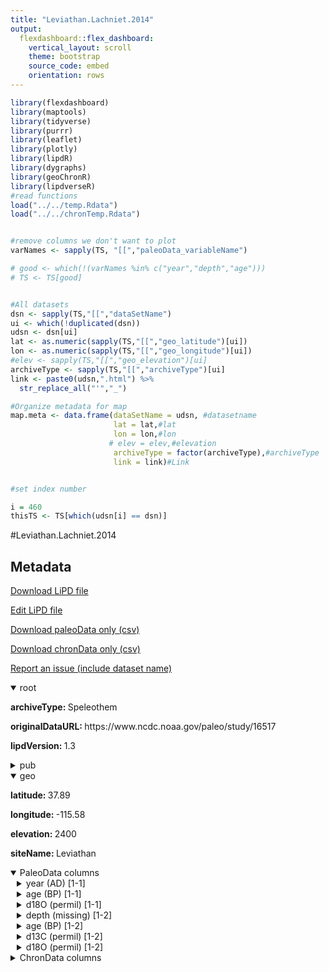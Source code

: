 ```yaml
---
title: "Leviathan.Lachniet.2014"
output: 
  flexdashboard::flex_dashboard:
    vertical_layout: scroll
    theme: bootstrap
    source_code: embed
    orientation: rows
---
```


```r
library(flexdashboard)
library(maptools)
library(tidyverse)
library(purrr)
library(leaflet)
library(plotly)
library(lipdR)
library(dygraphs)
library(geoChronR)
library(lipdverseR)
#read functions
load("../../temp.Rdata")
load("../../chronTemp.Rdata")


#remove columns we don't want to plot
varNames <- sapply(TS, "[[","paleoData_variableName")

# good <- which(!(varNames %in% c("year","depth","age")))
# TS <- TS[good]


#All datasets
dsn <- sapply(TS,"[[","dataSetName")
ui <- which(!duplicated(dsn))
udsn <- dsn[ui]
lat <- as.numeric(sapply(TS,"[[","geo_latitude")[ui])
lon <- as.numeric(sapply(TS,"[[","geo_longitude")[ui])
#elev <- sapply(TS,"[[","geo_elevation")[ui]
archiveType <- sapply(TS,"[[","archiveType")[ui]
link <- paste0(udsn,".html") %>% 
  str_replace_all("'","_")

#Organize metadata for map
map.meta <- data.frame(dataSetName = udsn, #datasetname
                       lat = lat,#lat
                       lon = lon,#lon
                      # elev = elev,#elevation
                       archiveType = factor(archiveType),#archiveType
                       link = link)#Link


#set index number

i = 460
thisTS <- TS[which(udsn[i] == dsn)]
```
#Leviathan.Lachniet.2014

Metadata {.sidebar}
-------------------------------------
[Download LiPD file](Leviathan.Lachniet.2014.lpd)
            

[Edit LiPD file](http://lipd.net/playground?source=http://lipdverse.org/globalHolocene/0_25_5/Leviathan.Lachniet.2014.lpd)
            

[Download paleoData only (csv)](Leviathan.Lachniet.2014.csv)
            

[Download chronData only (csv)](Leviathan.Lachniet.2014-chron.csv)
            

[Report an issue (include dataset name)](https://github.com/nickmckay/LiPDverse/issues)

<details open style="margin-left: 0px">
<summary>root</summary>
<p style="margin-left: 0px"><strong>archiveType: </strong>Speleothem
<p style="margin-left: 0px"><strong>originalDataURL: </strong>https://www.ncdc.noaa.gov/paleo/study/16517
<p style="margin-left: 0px"><strong>lipdVersion: </strong>1.3
</details>
<details>
<summary>pub</summary>
<details style="margin-left: 10px">
<summary>pub1</summary>
<p style="margin-left: 10px"><strong>author: </strong>list(list(name = "Lachniet, Matthew S."), list(name = "Denniston, Rhawn F."), list(name = "Asmerom, Yemane"), list(name = "Polyak, Victor J."))
<p style="margin-left: 10px"><strong>citeKey: </strong>lachniet2014orbitalcontrolofwesternno
<p style="margin-left: 10px"><strong>journal: </strong>Nature Communications
<p style="margin-left: 10px"><strong>volume: </strong>5
<p style="margin-left: 10px"><strong>title: </strong>Orbital control of western North America atmospheric circulation and climate over two glacial cycles
</details>
<details style="margin-left: 10px">
<summary>pub2</summary>
<p style="margin-left: 10px"><strong>author: </strong>list(list(name = NA))
</details>
</details>
<details open style="margin-left: 0px">
<summary>geo</summary>
<p style="margin-left: 0px"><strong>latitude: </strong>37.89
<p style="margin-left: 0px"><strong>longitude: </strong>-115.58
<p style="margin-left: 0px"><strong>elevation: </strong>2400
<p style="margin-left: 0px"><strong>siteName: </strong>Leviathan
</details>
<details open>
<summary>PaleoData columns</summary>
<details style="margin-left: 10px">
<summary>year (AD) [1-1]</summary>
<p style="margin-left: 10px"><strong>TSid: </strong>LPDa57620f7
<p style="margin-left: 10px"><strong>variableName: </strong>year
<p style="margin-left: 10px"><strong>units: </strong>AD
<p style="margin-left: 10px"><strong>description: </strong>Year AD
</details>
<details style="margin-left: 10px">
<summary>age (BP) [1-1]</summary>
<p style="margin-left: 10px"><strong>TSid: </strong>LPD94e74028
<p style="margin-left: 10px"><strong>variableName: </strong>age
<p style="margin-left: 10px"><strong>units: </strong>BP
<p style="margin-left: 10px"><strong>description: </strong>Years before present (1950) yr BP
</details>
<details style="margin-left: 10px">
<summary>d18O (permil) [1-1]</summary>
<p style="margin-left: 10px"><strong>TSid: </strong>LPDe1fb72db
<p style="margin-left: 10px"><strong>variableName: </strong>d18O
<p style="margin-left: 10px"><strong>units: </strong>permil
<p style="margin-left: 10px"><strong>useInGlobalTemperatureAnalysis: </strong>FALSE
<details>
<summary>interpretation</summary>
<details style="margin-left: 20px">
<summary>1</summary>
<p style="margin-left: 20px"><strong>direction: </strong>positive
<p style="margin-left: 20px"><strong>interpDirection: </strong>positive
<p style="margin-left: 20px"><strong>scope: </strong>climate
<p style="margin-left: 20px"><strong>seasonality: </strong>1 2 3 4 5 6 7 8 9 10 11 12
<p style="margin-left: 20px"><strong>variable: </strong>T
<p style="margin-left: 20px"><strong>variableDetail: </strong>air@surface
</details>
</details>
</details>
<details style="margin-left: 10px">
<summary>depth (missing) [1-2]</summary>
<p style="margin-left: 10px"><strong>TSid: </strong>LPDe1fb72dbaa
<p style="margin-left: 10px"><strong>variableName: </strong>depth
<p style="margin-left: 10px"><strong>units: </strong>missing
</details>
<details style="margin-left: 10px">
<summary>age (BP) [1-2]</summary>
<p style="margin-left: 10px"><strong>TSid: </strong>LPD94e74028dd
<p style="margin-left: 10px"><strong>variableName: </strong>age
<p style="margin-left: 10px"><strong>units: </strong>BP
</details>
<details style="margin-left: 10px">
<summary>d13C (permil) [1-2]</summary>
<p style="margin-left: 10px"><strong>TSid: </strong>LPDa57620f7bb
<p style="margin-left: 10px"><strong>variableName: </strong>d13C
<p style="margin-left: 10px"><strong>units: </strong>permil
<p style="margin-left: 10px"><strong>useInGlobalTemperatureAnalysis: </strong>TRUE
<details>
<summary>interpretation</summary>
<details style="margin-left: 20px">
<summary>1</summary>
<p style="margin-left: 20px"><strong>direction: </strong>negative
<p style="margin-left: 20px"><strong>interpDirection: </strong>negative
<p style="margin-left: 20px"><strong>scope: </strong>climate
<p style="margin-left: 20px"><strong>seasonality: </strong>1 2 3 4 5 6 7 8 9 10 11 12
<p style="margin-left: 20px"><strong>variable: </strong>M
<p style="margin-left: 20px"><strong>variableDetail: </strong>soil
</details>
</details>
</details>
<details style="margin-left: 10px">
<summary>d18O (permil) [1-2]</summary>
<p style="margin-left: 10px"><strong>TSid: </strong>LPD94e74028cc
<p style="margin-left: 10px"><strong>variableName: </strong>d18O
<p style="margin-left: 10px"><strong>units: </strong>permil
<p style="margin-left: 10px"><strong>useInGlobalTemperatureAnalysis: </strong>TRUE
<details>
<summary>interpretation</summary>
<details style="margin-left: 20px">
<summary>1</summary>
<p style="margin-left: 20px"><strong>direction: </strong>positive
<p style="margin-left: 20px"><strong>interpDirection: </strong>positive
<p style="margin-left: 20px"><strong>scope: </strong>climate
<p style="margin-left: 20px"><strong>seasonality: </strong>1 2 3 4 5 6 7 8 9 10 11 12
<p style="margin-left: 20px"><strong>variable: </strong>T
<p style="margin-left: 20px"><strong>variableDetail: </strong>air@surface
</details>
</details>
</details>
<details>
<summary>ChronData columns</summary>
<details style="margin-left: 10px">
<summary>depth (mm)</summary>
<p style="margin-left: 10px"><strong>TSid: </strong>LPDe7708f4b
<p style="margin-left: 10px"><strong>variableName: </strong>depth
<p style="margin-left: 10px"><strong>units: </strong>mm
</details>
<details style="margin-left: 10px">
<summary>age (yr BP)</summary>
<p style="margin-left: 10px"><strong>TSid: </strong>LPD6375b741
<p style="margin-left: 10px"><strong>variableName: </strong>age
<p style="margin-left: 10px"><strong>units: </strong>yr BP
</details>
<details style="margin-left: 10px">
<summary>x238U_ng_g_ (unitless)</summary>
<p style="margin-left: 10px"><strong>TSid: </strong>LPD1cc72e30
<p style="margin-left: 10px"><strong>variableName: </strong>x238U_ng_g_
<p style="margin-left: 10px"><strong>units: </strong>unitless
</details>
<details style="margin-left: 10px">
<summary>error_ng_g_ (unitless)</summary>
<p style="margin-left: 10px"><strong>TSid: </strong>LPD9979b697
<p style="margin-left: 10px"><strong>variableName: </strong>error_ng_g_
<p style="margin-left: 10px"><strong>units: </strong>unitless
</details>
<details style="margin-left: 10px">
<summary>x232Th_pg_g_ (unitless)</summary>
<p style="margin-left: 10px"><strong>TSid: </strong>LPD257214a7
<p style="margin-left: 10px"><strong>variableName: </strong>x232Th_pg_g_
<p style="margin-left: 10px"><strong>units: </strong>unitless
</details>
<details style="margin-left: 10px">
<summary>error_pg_g_ (unitless)</summary>
<p style="margin-left: 10px"><strong>TSid: </strong>LPD80155fb9
<p style="margin-left: 10px"><strong>variableName: </strong>error_pg_g_
<p style="margin-left: 10px"><strong>units: </strong>unitless
</details>
<details style="margin-left: 10px">
<summary>x230Th_232ThActivityRatio (unitless)</summary>
<p style="margin-left: 10px"><strong>TSid: </strong>LPDe86e42a4
<p style="margin-left: 10px"><strong>variableName: </strong>x230Th_232ThActivityRatio
<p style="margin-left: 10px"><strong>units: </strong>unitless
</details>
<details style="margin-left: 10px">
<summary>error230Th_232ThActivityRatio (unitless)</summary>
<p style="margin-left: 10px"><strong>TSid: </strong>LPD24503af4
<p style="margin-left: 10px"><strong>variableName: </strong>error230Th_232ThActivityRatio
<p style="margin-left: 10px"><strong>units: </strong>unitless
</details>
<details style="margin-left: 10px">
<summary>x230Th_238UActivityRatio (unitless)</summary>
<p style="margin-left: 10px"><strong>TSid: </strong>LPD9f859727
<p style="margin-left: 10px"><strong>variableName: </strong>x230Th_238UActivityRatio
<p style="margin-left: 10px"><strong>units: </strong>unitless
</details>
<details style="margin-left: 10px">
<summary>error230Th_238UActivityRatio (unitless)</summary>
<p style="margin-left: 10px"><strong>TSid: </strong>LPD248cb8ef
<p style="margin-left: 10px"><strong>variableName: </strong>error230Th_238UActivityRatio
<p style="margin-left: 10px"><strong>units: </strong>unitless
</details>
<details style="margin-left: 10px">
<summary>Measured_234U___ (unitless)</summary>
<p style="margin-left: 10px"><strong>TSid: </strong>LPD74e8d312
<p style="margin-left: 10px"><strong>variableName: </strong>Measured_234U___
<p style="margin-left: 10px"><strong>units: </strong>unitless
</details>
<details style="margin-left: 10px">
<summary>errorMeasured_234U___ (unitless)</summary>
<p style="margin-left: 10px"><strong>TSid: </strong>LPD776b7bec
<p style="margin-left: 10px"><strong>variableName: </strong>errorMeasured_234U___
<p style="margin-left: 10px"><strong>units: </strong>unitless
</details>
<details style="margin-left: 10px">
<summary>Initial_234U___ (unitless)</summary>
<p style="margin-left: 10px"><strong>TSid: </strong>LPD0fe90f66
<p style="margin-left: 10px"><strong>variableName: </strong>Initial_234U___
<p style="margin-left: 10px"><strong>units: </strong>unitless
</details>
<details style="margin-left: 10px">
<summary>errorInitial_234U___ (unitless)</summary>
<p style="margin-left: 10px"><strong>TSid: </strong>LPD87fd8d60
<p style="margin-left: 10px"><strong>variableName: </strong>errorInitial_234U___
<p style="margin-left: 10px"><strong>units: </strong>unitless
</details>
<details style="margin-left: 10px">
<summary>UncorrectedAge_yrBP_ (unitless)</summary>
<p style="margin-left: 10px"><strong>TSid: </strong>LPD5578b6f4
<p style="margin-left: 10px"><strong>variableName: </strong>UncorrectedAge_yrBP_
<p style="margin-left: 10px"><strong>units: </strong>unitless
</details>
<details style="margin-left: 10px">
<summary>error (unitless)</summary>
<p style="margin-left: 10px"><strong>TSid: </strong>LPDbe7e0702
<p style="margin-left: 10px"><strong>variableName: </strong>error
<p style="margin-left: 10px"><strong>units: </strong>unitless
</details>
<details style="margin-left: 10px">
<summary>error1 (yr)</summary>
<p style="margin-left: 10px"><strong>TSid: </strong>LPD03892251
<p style="margin-left: 10px"><strong>variableName: </strong>error1
<p style="margin-left: 10px"><strong>units: </strong>yr
</details>

Row {.tabset .tabset-fade}
-----------------------------------------------------------------------

### Sitemap

```r
  map.meta.split <- split(map.meta, map.meta$archiveType)


factpal <- colorFactor("Paired",map.meta$archiveType)
buff <- 15
l <- leaflet() %>% 
  addTiles() %>% 
  fitBounds(map.meta$lon[i]-buff,map.meta$lat[i]-buff,map.meta$lon[i]+buff,map.meta$lat[i]+buff)
  

  
  
names(map.meta.split) %>%
  purrr::walk( function(df) {
    l <<- l %>%
      addMarkers(data=map.meta.split[[df]],
                 lng=~lon, lat=~lat,
                 label=~as.character(archiveType),
                 popup=~paste(str_c('Dataset: <a href="',link,'">',dataSetName,'</a>'),
                                 # str_c("Elevation: ",elev),
                                  str_c("Archive Type: ",archiveType),
                                  sep = "<br>"),
                 group = df,
                 clusterOptions = markerClusterOptions(removeOutsideVisibleBounds = F),
                 labelOptions = labelOptions(noHide = F,
                                             direction = 'auto'))
  })

l %>%
  addLayersControl(position = "bottomleft",
    overlayGroups = names(map.meta.split),
    options = layersControlOptions(collapsed = FALSE,
                                   opacity = 0.8)
  )
```

### Search the LiPDverse (Beta! doesn't work well yet)
```r
#Add google search bar
htmltools::includeHTML("../../googleSearchChunk.html")
```


Row {.tabset .tabset-fade}
-----------------------------------------------------------------------

### d18O (permil)
```r
plotCol(thisTS,ind = 1)
```

### d13C (permil)
```r
plotCol(thisTS,ind = 5)
```

### d18O (permil)
```r
plotCol(thisTS,ind = 6)
```

Row {.tabset .tabset-fade}
-----------------------------------------------------------------------

### depth (mm)
```r
plotCol(chronTS,ind = 1)
```

### age (yr BP)
```r
plotCol(chronTS,ind = 16)
```

### x238U_ng_g_ (unitless)
```r
plotCol(chronTS,ind = 2)
```

### error_ng_g_ (unitless)
```r
plotCol(chronTS,ind = 3)
```

### x232Th_pg_g_ (unitless)
```r
plotCol(chronTS,ind = 4)
```

### error_pg_g_ (unitless)
```r
plotCol(chronTS,ind = 5)
```

### x230Th_232ThActivityRatio (unitless)
```r
plotCol(chronTS,ind = 6)
```

### error230Th_232ThActivityRatio (unitless)
```r
plotCol(chronTS,ind = 7)
```

### x230Th_238UActivityRatio (unitless)
```r
plotCol(chronTS,ind = 8)
```

### error230Th_238UActivityRatio (unitless)
```r
plotCol(chronTS,ind = 9)
```

### Measured_234U___ (unitless)
```r
plotCol(chronTS,ind = 10)
```

### errorMeasured_234U___ (unitless)
```r
plotCol(chronTS,ind = 11)
```

### Initial_234U___ (unitless)
```r
plotCol(chronTS,ind = 12)
```

### errorInitial_234U___ (unitless)
```r
plotCol(chronTS,ind = 13)
```

### UncorrectedAge_yrBP_ (unitless)
```r
plotCol(chronTS,ind = 14)
```

### error (unitless)
```r
plotCol(chronTS,ind = 15)
```

### error1 (yr)
```r
plotCol(chronTS,ind = 17)
```
